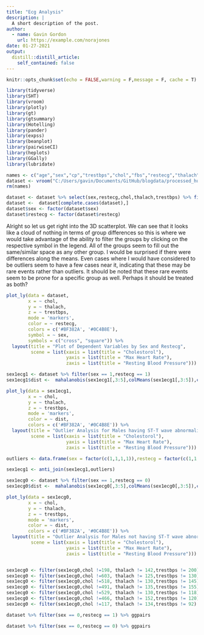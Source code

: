 ```yaml
---
title: "Ecg Analysis"
description: |
  A short description of the post.
author:
  - name: Gavin Gordon
    url: https://example.com/norajones
date: 01-27-2021
output:
  distill::distill_article:
    self_contained: false
---
```



```r
knitr::opts_chunk$set(echo = FALSE,warning = F,message = F, cache = T)
```

```r
library(tidyverse)
library(SHT)
library(vroom)
library(plotly)
library(gt)
library(gtsummary)
library(Hotelling)
library(pander)
library(expss)
library(beanplot)
library(pairwiseCI)
library(heplots)
library(GGally)
library(lubridate)
```

```r
names <- c("age","sex","cp","trestbps","chol","fbs","restecg","thalach","exang","oldpeak","slope","ca","thal","num")
dataset <- vroom("C:/Users/gavin/Documents/GitHub/blogdata/processed_hungarian_data.csv",col_names = names,na = "?")
rm(names)

dataset <- dataset %>% select(sex,restecg,chol,thalach,trestbps) %>% filter(restecg == 0 | restecg == 1)
dataset <-  dataset[complete.cases(dataset),]
dataset$sex <- factor(dataset$sex)
dataset$restecg <- factor(dataset$restecg)
```

Alright so let us get right into the 3D scatterplot. We can see that it looks like a cloud of nothing in terms of group differences so this is where we would take advantage of the ability to filter the groups by clicking on the respective symbol in the legend. All of the groups seem to fill out the same/similar space as any other group. I would be surprised if there were differences along the means. Even cases where I would have considered to be outliers seem to have a few cases near it, indicating that these may be rare events rather than outliers. It should be noted that these rare events seem to be prone for a specific group as well. Perhaps it should be treated as both? 

```r
plot_ly(data = dataset,
        x = ~ chol,
        y = ~ thalach,
        z = ~ trestbps,
        mode = 'markers',
        color = ~ restecg,
        colors = c('#BF382A', '#0C4B8E'),
        symbol = ~ sex,
        symbols = c("cross", "square")) %>% 
  layout(title = "Plot of Dependent Variables by Sex and Restecg",
         scene = list(xaxis = list(title = "Cholestorol"),
                      yaxis = list(title = "Max Heart Rate"),
                      zaxis = list(title = "Resting Blood Pressure")))


```



```r
sex1ecg1 <- dataset %>% filter(sex == 1,restecg == 1)
sex1ecg1$dist <-  mahalanobis(sex1ecg1[,3:5],colMeans(sex1ecg1[,3:5]),cov(sex1ecg1[,3:5])) > 4

plot_ly(data = sex1ecg1,
        x = ~ chol,
        y = ~ thalach,
        z = ~ trestbps,
        mode = 'markers',
        color = ~ dist,
        colors = c('#BF382A', '#0C4B8E')) %>% 
  layout(title = "Outlier Analysis for Males having ST-T wave abnormality",
         scene = list(xaxis = list(title = "Cholestorol"),
                      yaxis = list(title = "Max Heart Rate"),
                      zaxis = list(title = "Resting Blood Pressure")))

outliers <- data.frame(sex = factor(c(1,1,1,1)),restecg = factor(c(1,1,1,1)),chol = c(342,388,365,341),thalach = c(96,122,134,125),trestbps = c(112,170,150,140))

sex1ecg1 <- anti_join(sex1ecg1,outliers)

```


```r
sex1ecg0 <- dataset %>% filter(sex == 1,restecg == 0)
sex1ecg0$dist <-  mahalanobis(sex1ecg0[,3:5],colMeans(sex1ecg0[,3:5]),cov(sex1ecg0[,3:5])) > 6

plot_ly(data = sex1ecg0,
        x = ~ chol,
        y = ~ thalach,
        z = ~ trestbps,
        mode = 'markers',
        color = ~ dist,
        colors = c('#BF382A', '#0C4B8E')) %>% 
  layout(title = "Outlier Analysis for Males not having ST-T wave abnormality",
         scene = list(xaxis = list(title = "Cholestorol"),
                      yaxis = list(title = "Max Heart Rate"),
                      zaxis = list(title = "Resting Blood Pressure")))


sex1ecg0 <- filter(sex1ecg0,chol !=198, thalach != 142,trestbps != 200)
sex1ecg0 <- filter(sex1ecg0,chol !=603, thalach != 125,trestbps != 130)
sex1ecg0 <- filter(sex1ecg0,chol !=518, thalach != 130,trestbps != 145)
sex1ecg0 <- filter(sex1ecg0,chol !=491, thalach != 135,trestbps != 155)
sex1ecg0 <- filter(sex1ecg0,chol !=529, thalach != 130,trestbps != 118)
sex1ecg0 <- filter(sex1ecg0,chol !=466, thalach != 152,trestbps != 120)
sex1ecg0 <- filter(sex1ecg0,chol !=117, thalach != 134,trestbps != 92)

```


```r
dataset %>% filter(sex == 0,restecg == 1) %>% ggpairs

```
```r
dataset %>% filter(sex == 0,restecg == 0) %>% ggpairs

```



